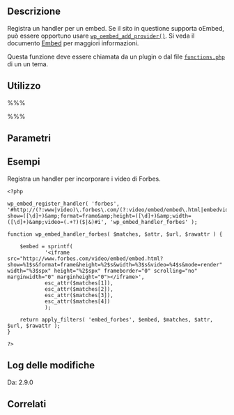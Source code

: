 {{Languages|
{{en|Function Reference/wp_embed_register_handler}}
{{it|Riferimento funzioni/wp_embed_register_handler}}
}}
== Descrizione ==

Registra un handler per un embed. Se il sito in questione supporta oEmbed, può essere opportuno usare [[it:Riferimento funzioni/wp_oembed_add_provider|<tt>wp_oembed_add_provider()</tt>]]. Si veda il documento [[it:Embed|Embed]] per maggiori informazioni.

Questa funzione deve essere chiamata da un plugin o dal file [[Theme_Development#Theme_Functions_File|<tt>functions.php</tt>]] di un un tema.

== Utilizzo ==

%%% <?php wp_embed_register_handler( $id, $regex, $callback, $priority ); ?> %%%

== Parametri ==

{{it:Parameter|$id|string|Un ID o un nome interno per l'handler. Deve essere univoco.}}

{{it:Parameter|$regex|string|L'espressione regolare da usare per verificare se questo handler deve essere usato per un URL.}}

{{it:Parameter|$callback|callback|La funzione di callback da chiamare se l'espressione regolare è soddisfatta.}}

{{it:Parameter|$priority|int|Usato per specificare l'ordine in cui gli handler registrati vengono verificati (default: 10). Numeri inferiori corrispondono a test effettuati con maggiore priorità, mentre handler con medesima priorità sono verificati nell'ordine in cui sono stati aggiunti all'azione.|opzionale|10}}

== Esempi ==

Registra un handler per incorporare i video di Forbes.

<pre><?php

wp_embed_register_handler( 'forbes', '#http://(?:www|video)\.forbes\.com/(?:video/embed/embed\.html|embedvideo/)\?show=([\d]+)&amp;format=frame&amp;height=([\d]+)&amp;width=([\d]+)&amp;video=(.+?)($|&)#i', 'wp_embed_handler_forbes' );

function wp_embed_handler_forbes( $matches, $attr, $url, $rawattr ) {

	$embed = sprintf(
			'<iframe src="http://www.forbes.com/video/embed/embed.html?show=%1$s&format=frame&height=%2$s&width=%3$s&video=%4$s&mode=render" width="%3$spx" height="%2$spx" frameborder="0" scrolling="no" marginwidth="0" marginheight="0"></iframe>',
			esc_attr($matches[1]),
			esc_attr($matches[2]),
			esc_attr($matches[3]),
			esc_attr($matches[4])
			);

	return apply_filters( 'embed_forbes', $embed, $matches, $attr, $url, $rawattr );
}

?></pre>

== Log delle modifiche ==

Da: 2.9.0

== Correlati ==

{{it:Embed Tags}}